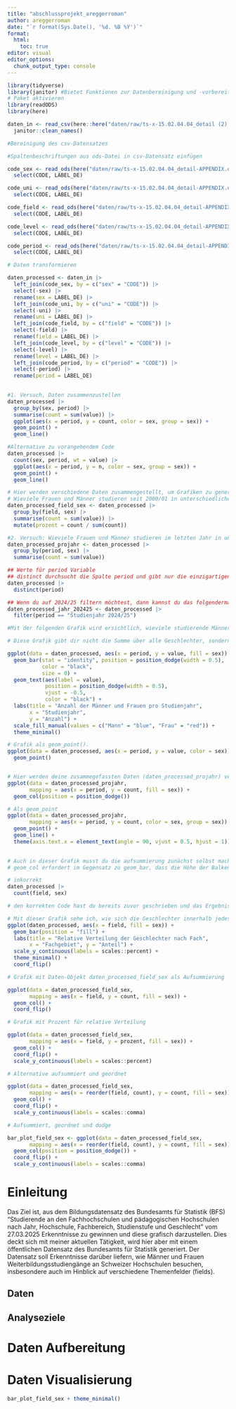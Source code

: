 ```yaml
---
title: "abschlussprojekt_areggerroman"
author: areggerroman
date: "`r format(Sys.Date(), '%d. %B %Y')`"
format: 
  html:
    toc: true
editor: visual
editor_options: 
  chunk_output_type: console
---
```


```r
library(tidyverse)
library(janitor) #Bietet Funktionen zur Datenbereinigung und -vorbereitung vereinfachen.
# Paket aktivieren
library(readODS)
library(here)
```

```r
daten_in <- read_csv(here::here("daten/raw/ts-x-15.02.04.04_detail (2).csv")) |>
  janitor::clean_names() 

#Bereinigung des csv-Datensatzes
```

```r
#Spaltenbeschriftungen aus ods-Datei in csv-Datensatz einfügen

code_sex <- read_ods(here("daten/raw/ts-x-15.02.04.04_detail-APPENDIX.ods"), sheet = "SEX") |>
  select(CODE, LABEL_DE)

code_uni <- read_ods(here("daten/raw/ts-x-15.02.04.04_detail-APPENDIX.ods"), sheet = "UNI") |>
  select(CODE, LABEL_DE)

code_field <- read_ods(here("daten/raw/ts-x-15.02.04.04_detail-APPENDIX.ods"), sheet = "FIELD") |>
  select(CODE, LABEL_DE)

code_level <- read_ods(here("daten/raw/ts-x-15.02.04.04_detail-APPENDIX.ods"), sheet = "LEVEL") |>
  select(CODE, LABEL_DE)

code_period <- read_ods(here("daten/raw/ts-x-15.02.04.04_detail-APPENDIX.ods"), sheet = "PERIOD") |>
  select(CODE, LABEL_DE)


```

```r
# Daten transformieren

daten_processed <- daten_in |> 
  left_join(code_sex, by = c("sex" = "CODE")) |> 
  select(-sex) |> 
  rename(sex = LABEL_DE) |> 
  left_join(code_uni, by = c("uni" = "CODE")) |> 
  select(-uni) |> 
  rename(uni = LABEL_DE) |> 
  left_join(code_field, by = c("field" = "CODE")) |> 
  select(-field) |> 
  rename(field = LABEL_DE) |> 
  left_join(code_level, by = c("level" = "CODE")) |> 
  select(-level) |> 
  rename(level = LABEL_DE) |> 
  left_join(code_period, by = c("period" = "CODE")) |> 
  select(-period) |> 
  rename(period = LABEL_DE) 
  
```

```r
#1. Versuch, Daten zusammenzustellen
daten_processed |> 
  group_by(sex, period) |> 
  summarise(count = sum(value)) |> 
  ggplot(aes(x = period, y = count, color = sex, group = sex)) +
  geom_point() +
  geom_line()

#Alternative zu vorangehendem Code
daten_processed |> 
  count(sex, period, wt = value) |> 
  ggplot(aes(x = period, y = n, color = sex, group = sex)) +
  geom_point() +
  geom_line()
```

```r
# Hier werden verschiedene Daten zusammengestellt, um Grafiken zu generieren
# Wieviele Frauen und Männer studieren seit 2000/01 in unterschiedlichen Feldern?
daten_processed_field_sex <- daten_processed |>
  group_by(field, sex) |>
  summarise(count = sum(value)) |> 
  mutate(prozent = count / sum(count)) 

#2. Versuch: Wieviele Frauen und Männer studieren im letzten Jahr in unterschiedlichen Feldern?
daten_processed_projahr <- daten_processed |>
  group_by(period, sex) |>
  summarise(count = sum(value))

## Werte für period Variable
## distinct durchsucht die Spalte period und gibt nur die einzigartigen Werte zurück
daten_processed |> 
  distinct(period) 

## Wenn du auf 2024/25 filtern möchtest, dann kannst du das folgendermassen machen. Es ist eine character Variable. Deshalb auf den genauen Namen filtern mit "".
daten_processed_jahr_202425 <- daten_processed |> 
  filter(period == "Studienjahr 2024/25")


```


```r

#Mit der folgenden Grafik wird ersichtlich, wieviele studierende Männer und Frauen sich pro Studienjahr in einem Studium befinden und wie sich die Zahlen über die Jahre hinweg entwickelt haben.

# Diese Grafik gibt dir nicht die Summe über alle Geschlechter, sondern hat noch die einzelnen Punkte für uni, field und level. Du siehst es nicht, weil die Daten Balken sich überlappen. Es wird etwas deutlicher wenn du ein geom_point() nutzt. Ich habe es dir hinzugefügt. Wenn du die Daten über die Studienjahre (period) und Geschlechter (sex) grafisch darstellen möchtest, dann musst du die Daten erst auf die beiden Variablen zusammenfassen. Das hast du auch bereits gemacht und das Ergebnis ist in deinem Daten-Objekt (daten_processed_projahr)

ggplot(data = daten_processed, aes(x = period, y = value, fill = sex)) +
  geom_bar(stat = "identity", position = position_dodge(width = 0.5),
           color = "black",
           size = 0) +
  geom_text(aes(label = value), 
            position = position_dodge(width = 0.5), 
            vjust = -0.5,
            color = "black") +
  labs(title = "Anzahl der Männer und Frauen pro Studienjahr",
       x = "Studienjahr",
       y = "Anzahl") +
  scale_fill_manual(values = c("Mann" = "blue", "Frau" = "red")) +
  theme_minimal()

# Grafik als geom_point().
ggplot(data = daten_processed, aes(x = period, y = value, color = sex)) +
  geom_point() 


# Hier werden deine zusammegefassten Daten (daten_processed_projahr) verwendet. Beachte die Grösse der Zahlen auf der x-Achse. Du siehst die Werte nun aufsummiert über period und sex.
ggplot(data = daten_processed_projahr,
       mapping = aes(x = period, y = count, fill = sex)) +
  geom_col(position = position_dodge()) 

# Als geom_point
ggplot(data = daten_processed_projahr,
       mapping = aes(x = period, y = count, color = sex, group = sex)) +
  geom_point() +
  geom_line() +
  theme(axis.text.x = element_text(angle = 90, vjust = 0.5, hjust = 1))
  
```



```r
# Auch in dieser Grafik musst du die aufsummierung zunächst selbst machen. Ich empfehle dir grundsätzlich mit geom_col() zu arbeiten für Säulendiagramme. geom_bar() macht eine Transformation für dich. Du gibst die x-Achse vor (field) und geom_bar() zähle dann die Häufigkeiten. Das ist nicht das, was du hier möchtest und deshalb ist auch das Verhältnis ausgeglichen, da du lediglich die Anzahl Datenpunkte zählst. Siehe Code mit count(field), welches anzeigt was du visualisierst.
# geom_col erfordert im Gegensatz zu geom_bar, dass die Höhe der Balken explizit angegeben wird (z.B. mit y = wert). geom_bar berechnet automatisch die Höhe der Balken anhand der Häufigkeit (Count).

# inkorrekt
daten_processed |> 
  count(field, sex)

# den korrekten Code hast du bereits zuvor geschrieben und das Ergebnis ist im Datenobjekt daten_processed_field_sex. Ich habe zwei weitere Grafiken erstellt. Einmal mit der Variable count, welches die Summe angibt und einmal mit der Variable prozent, welche die relative Verteilung zeigt. Dasd Prozent habe ich noch für dich zum datensatz hinzugefügt.

# Mit dieser Grafik sehe ich, wie sich die Geschlechter innerhalb jedes Fachgebiets verhältnismässig verteilen.
ggplot(daten_processed, aes(x = field, fill = sex)) +
  geom_bar(position = "fill") +
  labs(title = "Relative Verteilung der Geschlechter nach Fach",
       x = "Fachgebiet", y = "Anteil") +
  scale_y_continuous(labels = scales::percent) +
  theme_minimal() +
  coord_flip()

# Grafik mit Daten-Objekt daten_processed_field_sex als Aufsummierung

ggplot(data = daten_processed_field_sex,
       mapping = aes(x = field, y = count, fill = sex)) +
  geom_col() +
  coord_flip()

# Grafik mit Prozent für relative Verteilung

ggplot(data = daten_processed_field_sex,
       mapping = aes(x = field, y = prozent, fill = sex)) +
  geom_col() +
  coord_flip() +
  scale_y_continuous(labels = scales::percent)

# Alternative aufsummiert und geordnet

ggplot(data = daten_processed_field_sex,
       mapping = aes(x = reorder(field, count), y = count, fill = sex)) +
  geom_col() +
  coord_flip() +
  scale_y_continuous(labels = scales::comma)

# Aufsummiert, geordnet und dodge

bar_plot_field_sex <- ggplot(data = daten_processed_field_sex,
       mapping = aes(x = reorder(field, count), y = count, fill = sex)) +
  geom_col(position = position_dodge()) +
  coord_flip() +
  scale_y_continuous(labels = scales::comma)

```


# Einleitung

Das Ziel ist, aus dem Bildungsdatensatz des Bundesamts für Statistik (BFS) "Studierende an den Fachhochschulen und pädagogischen Hochschulen nach Jahr, Hochschule, Fachbereich, Studienstufe und Geschlecht" vom 27.03.2025 Erkenntnisse zu gewinnen und diese grafisch darzustellen. Dies deckt sich mit meiner aktuellen Tätigkeit, wird hier aber mit einem öffentlichen Datensatz des Bundesamts für Statistik generiert. Der Datensatz soll Erkenntnisse darüber liefern, wie Männer und Frauen  Weiterbildungsstudiengänge an Schweizer Hochschulen besuchen, insbesondere auch im Hinblick auf verschiedene Themenfelder (fields). 

## Daten

## Analyseziele

# Daten Aufbereitung

# Daten Visualisierung

```r
bar_plot_field_sex + theme_minimal()
```

